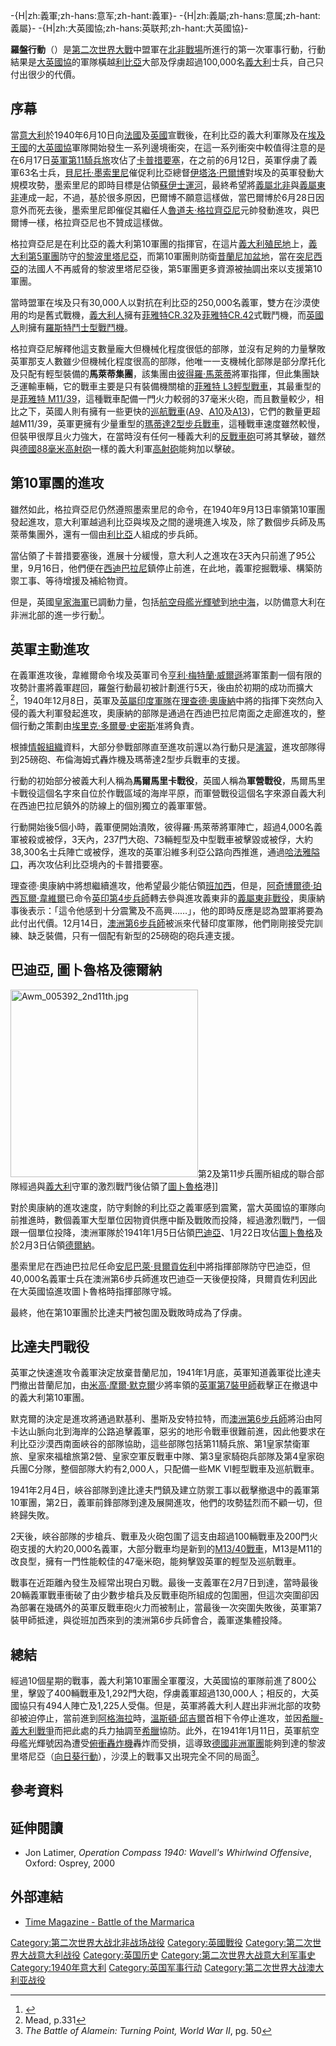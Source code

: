-{H|zh:義軍;zh-hans:意军;zh-hant:義軍}-
-{H|zh:義屬;zh-hans:意属;zh-hant:義屬}-
-{H|zh:大英國協;zh-hans:英联邦;zh-hant:大英國協}-

{{Infobox Military Conflict
|conflict=羅盤行動
|partof=[[第二次世界大战|第二次世界大战]][[北非战场|北非战场]]
|image=[[File:Italian_soldiers_taken_prisoner_during_Operation_Compass.jpg|300px]]
|caption=羅盤行動中被俘的[[義大利|義大利]]戰俘
|date=1940年12月8日－1941年2月9日
|place=[[埃及王國|埃及王國]]及[[意屬利比亞|意屬利比亞]]
|result=盟軍大勝
|combatant1=[[File:Flag_of_the_United_Kingdom.svg|22px]] [[英國|英國]]
|combatant2=[[File:Flag_of_Italy_(1861-1946)_crowned.svg|22px]] [[意大利王國_(1861年-1946年)|意大利]]
|commander1=[[File:Flag_of_the_United_Kingdom.svg|22px]] [[阿奇博爾德·珀西瓦爾·韋維爾|阿奇博爾德·韋維爾]]<br /> 
[[File:Flag_of_the_United_Kingdom.svg|22px]] [[亨利·梅特蘭·威爾遜，第一代威爾遜男爵|亨利·梅特蘭·威爾遜]]<br />
[[File:Flag_of_the_United_Kingdom.svg|22px]] {{link-en|理查德·奥康纳|Richard O'Connor}}<br />
[[File:Flag_of_the_United_Kingdom.svg|22px]] {{link-en|伊文·麦基|Iven Mackay}}
|commander2=[[File:Flag_of_Italy_(1861-1946)_crowned.svg|22px]] [[魯道夫·格拉齊亞尼|魯道夫·格拉齊亞尼]]<br />
[[File:Flag_of_Italy_(1861-1946)_crowned.svg|22px]] [[朱塞佩·泰莱拉|朱塞佩·泰莱拉]]{{KIA}}<br />
[[File:Flag_of_Italy_(1861-1946)_crowned.svg|22px]] [[彼得羅·馬萊蒂|彼得羅·馬萊蒂]]{{KIA}}<br />
[[File:Flag_of_Italy_(1861-1946)_crowned.svg|22px]] [[安尼巴萊·貝爾貢佐利|安尼巴萊·貝爾貢佐利]]{{POW}}
|strength1=36,000人<ref name="Bauer25">Bauer (2000), p.95</ref><br />120門大炮<br />275輛坦克<br />60輛裝甲車
|strength2=150,000人<br />1,600門大炮<br />600輛坦克
|casualties1=500人陣亡<br />55人失蹤<br />1,373人受傷<br />15架飛機<ref>Jon Latimer, ''Operation Compass 1940: Wavell's whirlwind offensive'', Westport, CT: Praeger, 2004, ISBN 0-275-98286-6, page 87; the British losses were 15 aircraft for all causes.</ref>
|casualties2=3,000人陣亡<br />115,000人被俘<br />400輛戰車<br />1,292門大砲<br />1,249架飛機<ref>Latimer, page 87; Only the aircraft losses of the Italians are from the Latimer's book. The number comprises of 58 aircraft lost in combat, 91 captured intact on airfields and 1,100 damaged and captured. </ref>
}}
{{Campaignbox 羅盤行動}}
{{Campaignbox Western Desert}}

'''羅盤行動'''（{{lang-en|Operation Compass}}）是[[第二次世界大戰|第二次世界大戰]]中盟軍在[[北非戰場|北非戰場]]所進行的第一次軍事行動，行動結果是[[大英國協|大英國協]]的軍隊橫越[[利比亞|利比亞]]大部及俘虜超過100,000名[[義大利|義大利]]士兵，自己只付出很少的代價。

== 序幕 ==
當[[意大利|意大利]]於1940年6月10日向[[法國|法國]]及[[英國|英國]]宣戰後，在利比亞的義大利軍隊及在[[埃及王國|埃及王國]]的[[大英國協|大英國協]]軍隊開始發生一系列邊境衝突，在這一系列衝突中較值得注意的是在6月17日[[英軍第11騎兵旅|英軍第11騎兵旅]]攻佔了[[卡普措要塞|卡普措要塞]]，在之前的6月12日，英軍俘虜了義軍63名士兵，[[貝尼托·墨索里尼|貝尼托·墨索里尼]]催促利比亞總督[[伊塔洛·巴爾博|伊塔洛·巴爾博]]對埃及的英軍發動大規模攻勢，墨索里尼的即時目標是佔領[[蘇伊士運河|蘇伊士運河]]，最終希望將[[義大利殖民地|義屬北非]]與[[義大利殖民地|義屬東非]]連成一起，不過，基於很多原因，巴爾博不願意這樣做，當巴爾博於6月28日因意外而死去後，墨索里尼即催促其繼任人[[魯道夫·格拉齊亞尼|魯道夫·格拉齊亞尼]]元帥發動進攻，與巴爾博一樣，格拉齊亞尼也不贊成這樣做。

格拉齊亞尼是在利比亞的義大利第10軍團的指揮官，在這片[[義大利殖民地|義大利殖民地]]上，[[義大利第5軍團|義大利第5軍團]]防守[[的黎波里塔尼亞|的黎波里塔尼亞]]，而第10軍團則防衛[[昔蘭尼加盆地|昔蘭尼加盆地]]，當在[[突尼西亞|突尼西亞]]的法國人不再威脅的黎波里塔尼亞後，第5軍團更多資源被抽調出來以支援第10軍團。

當時盟軍在埃及只有30,000人以對抗在利比亞的250,000名義軍，雙方在沙漠使用的均是舊式戰機，[[義大利人|義大利人]]擁有[[菲雅特CR.32|菲雅特CR.32]]及[[菲雅特CR.42|菲雅特CR.42]]式戰鬥機，而[[英國人|英國人]]則擁有[[羅斯特鬥士型戰鬥機|羅斯特鬥士型戰鬥機]]。

格拉齊亞尼解釋他這支數量龐大但機械化程度很低的部隊，並沒有足夠的力量擊敗英軍那支人數雖少但機械化程度很高的部隊，他唯一一支機械化部隊是部分摩托化及只配有輕型裝備的'''馬萊蒂集團'''，該集團由[[彼得羅·馬萊蒂|彼得羅·馬萊蒂]]將軍指揮，但此集團缺乏運輸車輛，它的戰車主要是只有裝備機關槍的[[菲雅特_L3|菲雅特 L3]][[輕型戰車|輕型戰車]]，其最重型的是[[菲雅特_M11/39|菲雅特 M11/39]]，這種戰車配備一門火力較弱的37毫米火砲，而且數量較少，相比之下，英國人則有擁有一些更快的[[巡航坦克|巡航戰車]]([[Mk_I巡航坦克|A9]]、[[Mk_II巡航坦克|A10]]及[[Mk_III巡航坦克|A13]])，它們的數量更超越M11/39，英軍更擁有少量重型的[[瑪蒂達_II|瑪蒂達2型]][[步兵坦克|步兵戰車]]，這種戰車速度雖然較慢，但裝甲很厚且火力強大，在當時沒有任何一種義大利的[[反坦克炮|反戰車砲]]可將其擊破，雖然與[[德國|德國]][[88毫米高射炮|88毫米高射砲]]一樣的義大利軍[[高射炮|高射砲]]能夠加以擊破。

== 第10軍團的進攻 ==
雖然如此，格拉齊亞尼仍然遵照墨索里尼的命令，在1940年9月13日率領第10軍團發起進攻，意大利軍越過利比亞與埃及之間的邊境進入埃及，除了數個步兵師及馬萊蒂集團外，還有一個由[[利比亞|利比亞]]人組成的步兵師。

當佔領了卡普措要塞後，進展十分緩慢，意大利人之進攻在3天內只前進了95公里，9月16日，他們便在[[西迪巴拉尼|西迪巴拉尼]]鎮停止前進，在此地，義軍挖掘戰壕、構築防禦工事、等待增援及補給物資。

但是，英國[[皇家海軍|皇家海軍]]已調動力量，包括[[航空母艦|航空母艦]][[光辉号航空母舰_(87)|光輝號]]到[[地中海|地中海]]，以防備意大利在非洲北部的進一步行動<ref name=HMS-ILLUSTRIOUS>{{cite web
 |title       = HMS ''Illustrious''
 |url         = http://world.std.com/~ted7/Illus.htm
 |accessdate  = 2007-02-23
 |deadurl     = yes
 |archiveurl  = https://web.archive.org/web/20061231064741/http://world.std.com/~Ted7/Illus.htm
 |archivedate = 2006-12-31
}}</ref>。

== 英軍主動進攻 ==
在義軍進攻後，韋維爾命令埃及英軍司令[[亨利·梅特蘭·威爾遜|亨利·梅特蘭·威爾遜]]將軍策劃一個有限的攻勢計畫將義軍趕回，羅盤行動最初被計劃進行5天，後由於初期的成功而擴大<ref name="Mead331">Mead, p.331</ref>，1940年12月8日，英軍及[[英屬印度軍隊|英屬印度軍隊]]在[[理查德·奧康納|理查德·奧康納]]中將的指揮下突然向入侵的義大利軍發起進攻，奧康納的部隊是通過在西迪巴拉尼南面之走廊進攻的，整個行動之策劃由[[埃里克·多爾曼·史密斯|埃里克·多爾曼·史密斯]]准將負責。

根據[[情報組織|情報組織]]資料，大部分參戰部隊直至進攻前還以為行動只是[[演習|演習]]，進攻部隊得到25磅砲、布倫海姆式轟炸機及瑪蒂達2型步兵戰車的支援。

行動的初始部分被義大利人稱為'''馬爾馬里卡戰役'''，英國人稱為'''軍營戰役'''，馬爾馬里卡戰役這個名字來自位於作戰區域的海岸平原，而軍營戰役這個名字來源自義大利在西迪巴拉尼鎮外的防線上的個別獨立的義軍軍營。

行動開始後5個小時，義軍便開始潰敗，彼得羅·馬萊蒂將軍陣亡，超過4,000名義軍被殺或被俘，3天內，237門大砲、73輛輕型及中型戰車被擊毀或被俘，大約38,300名士兵陣亡或被俘，進攻的英軍沿維多利亞公路向西推進，通過[[哈法雅隘口|哈法雅隘口]]，再次攻佔利比亞境內的卡普措要塞。

理查德·奧康納中將想繼續進攻，他希望最少能佔領[[班加西|班加西]]，但是，[[阿奇博爾德·珀西瓦爾·韋維爾|阿奇博爾德·珀西瓦爾·韋維爾]]已命令[[英印第4步兵師|英印第4步兵師]]轉去參與進攻義東非的[[義屬東非戰役|義屬東非戰役]]，奧康納事後表示：「這令他感到十分震驚及不高興……」，他的即時反應是認為盟軍將要為此付出代價。12月14日，[[澳洲第6步兵師|澳洲第6步兵師]]被派來代替印度軍隊，他們剛剛接受完訓練、缺乏裝備，只有一個配有新型的25磅砲的砲兵連支援。

== 巴迪亞, 圖卜魯格及德爾納 ==
[[File:Awm_005392_2nd11th.jpg|300px]]第2及第11步兵團所組成的聯合部隊經過與[[義大利|義大利]]守軍的激烈戰鬥後佔領了[[圖卜魯格|圖卜魯格]]港]]

對於奧康納的進攻速度，防守剩餘的利比亞之義軍感到震驚，當大英國協的軍隊向前推進時，數個義軍大型單位因物資供應中斷及戰敗而投降，經過激烈戰鬥，一個跟一個單位投降，澳洲軍隊於1941年1月5日佔領[[巴迪亞|巴迪亞]]、1月22日攻佔[[圖卜魯格|圖卜魯格]]及於2月3日佔領[[德爾納|德爾納]]。

墨索里尼在西迪巴拉尼任命[[安尼巴萊·貝爾貢佐利|安尼巴萊·貝爾貢佐利]]中將指揮部隊防守巴迪亞，但40,000名義軍士兵在澳洲第6步兵師進攻巴迪亞一天後便投降，貝爾貢佐利因此在大英國協進攻圖卜魯格時指揮部隊守城。

最終，他在第10軍團於比達夫門被包圍及戰敗時成為了俘虜。

== 比達夫門戰役 ==
英軍之快速進攻令義軍決定放棄昔蘭尼加，1941年1月底，英軍知道義軍從比達夫門撤出昔蘭尼加，由[[米高·摩爾·默克爾|米高·摩爾·默克爾]]少將率領的[[英軍第7裝甲師|英軍第7裝甲師]]截擊正在撤退中的義大利第10軍團。 

默克爾的決定是進攻將通過默基利、墨斯及安特拉特，而[[澳洲第6步兵師|澳洲第6步兵師]]將沿由阿卡达山脈向北到海岸的公路追擊義軍，惡劣的地形令戰車很難前進，因此他要求在利比亞沙漠西南面峽谷的部隊協助，這些部隊包括第11騎兵旅、第1皇家禁衛軍旅、皇家來福槍旅第2營、皇家空軍反戰車中隊、第3皇家騎砲兵部隊及第4皇家砲兵團C分隊，整個部隊大約有2,000人，只配備一些MK VI輕型戰車及巡航戰車。

1941年2月4日，峽谷部隊到達比達夫門鎮及建立防禦工事以截擊撤退中的義軍第10軍團，第2日，義軍前鋒部隊到達及展開進攻，他們的攻勢猛烈而不顧一切，但終歸失敗。

2天後，峽谷部隊的步槍兵、戰車及火砲包圍了這支由超過100輛戰車及200門火砲支援的大約20,000名義軍，大部分戰車均是新到的[[M13/40坦克|M13/40戰車]]，M13是M11的改良型，擁有一門性能較佳的47毫米砲，能夠擊毀英軍的輕型及巡航戰車。

戰事在近距離內發生及經常出現白刃戰。最後一支義軍在2月7日到達，當時最後20輛義軍戰車衝破了由少數步槍兵及反戰車砲所組成的包圍圈，但這次突圍卻因為部署在幾碼外的英軍反戰車砲火力而被制止，當最後一次突圍失敗後，英軍第7裝甲師抵達，與從班加西來到的澳洲第6步兵師會合，義軍遂集體投降。

== 總結 ==
經過10個星期的戰事，義大利第10軍團全軍覆沒，大英國協的軍隊前進了800公里，擊毀了400輛戰車及1,292門大砲，俘虜義軍超過130,000人；相反的，大英國協只有494人陣亡及1,225人受傷。但是，英軍將義大利人趕出非洲北部的攻勢卻被迫停止，當前進到[[阿格海拉|阿格海拉]]時，[[溫斯頓·邱吉爾|溫斯頓·邱吉爾]]首相下令停止進攻，並因[[希臘-義大利戰爭|希臘-義大利戰爭]]而把此處的兵力抽調至[[希臘|希臘]]協防。此外，在1941年1月11日，英軍航空母艦光輝號因為遭受[[俯衝轟炸機|俯衝轟炸機]]轟炸而受損，這導致[[德國|德國]][[非洲軍團|非洲軍團]]能夠到達的黎波里塔尼亞（[[向日葵行動|向日葵行動]]），沙漠上的戰事又出現完全不同的局面<ref>''The Battle of Alamein: Turning Point, World War II'', pg. 50</ref>。

== 參考資料 ==
<references />

== 延伸閱讀 ==
* Jon Latimer, ''Operation Compass 1940: Wavell's Whirlwind Offensive'', Oxford: Osprey, 2000

== 外部連結 ==
* [http://www.time.com/time/magazine/article/0,9171,765077-1,00.html Time Magazine - Battle of the Marmarica] {{Wayback|url=http://www.time.com/time/magazine/article/0,9171,765077-1,00.html |date=20080411032056 }}

{{World War II}}

[[Category:第二次世界大战北非战场战役|Category:第二次世界大战北非战场战役]]
[[Category:英國戰役|Category:英國戰役]]
[[Category:第二次世界大战意大利战役|Category:第二次世界大战意大利战役]]
[[Category:英国历史|Category:英国历史]]
[[Category:第二次世界大战意大利军事史|Category:第二次世界大战意大利军事史]]
[[Category:1940年意大利|Category:1940年意大利]]
[[Category:英国军事行动|Category:英国军事行动]]
[[Category:第二次世界大战澳大利亚战役|Category:第二次世界大战澳大利亚战役]]
